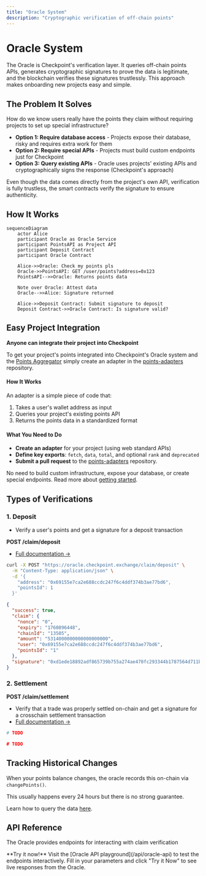 ```yaml
---
title: "Oracle System"
description: "Cryptographic verification of off-chain points"
---
```


# Oracle System

The Oracle is Checkpoint's verification layer. It queries off-chain points APIs, generates
cryptographic signatures to prove the data is legitimate, and the blockchain verifies these
signatures trustlessly. This approach makes onboarding new projects easy and simple.

## The Problem It Solves

How do we know users really have the points they claim without requiring projects to set up special
infrastructure?

- **Option 1: Require database access** - Projects expose their database, risky and requires extra
  work for them
- **Option 2: Require special APIs** - Projects must build custom endpoints just for Checkpoint
- **Option 3: Query existing APIs** - Oracle uses projects' existing APIs and cryptographically
  signs the response (Checkpoint's approach)

Even though the data comes directly from the project's own API, verification is fully trustless, the
smart contracts verify the signature to ensure authenticity.

## How It Works

```mermaid
sequenceDiagram
    actor Alice
    participant Oracle as Oracle Service
    participant PointsAPI as Project API
    participant Deposit Contract
    participant Oracle Contract

    Alice->>Oracle: Check my points pls
    Oracle->>PointsAPI: GET /user/points?address=0x123
    PointsAPI-->>Oracle: Returns points data

    Note over Oracle: Attest data
    Oracle-->>Alice: Signature returned

    Alice->>Deposit Contract: Submit signature to deposit
    Deposit Contract->>Oracle Contract: Is signature valid?
```

## Easy Project Integration

**Anyone can integrate their project into Checkpoint**

To get your project's points integrated into Checkpoint's Oracle system and the
[Points Aggregator](https://points.0xportal.io/) simply create an adapter in the
[points-adapters](https://github.com/0xPortalLabs/points-adapters) repository.

#### How It Works

An adapter is a simple piece of code that:

1. Takes a user's wallet address as input
2. Queries your project's existing points API
3. Returns the points data in a standardized format

#### What You Need to Do

- **Create an adapter** for your project (using web standard APIs)
- **Define key exports**: `fetch`, `data`, `total`, and optional `rank` and `deprecated`
- **Submit a pull request** to the
  [points-adapters](https://github.com/0xPortalLabs/points-adapters) repository.

No need to build custom infrastructure, expose your database, or create special endpoints. Read more
about
[getting started](https://github.com/0xPortalLabs/points-adapters?tab=readme-ov-file#getting-started).

## Types of Verifications

### 1. Deposit

- Verify a user's points and get a signature for a deposit transaction

**POST /claim/deposit**

- [Full documentation →](/api-reference/claims/get-deposit-claim)

```bash Example Request
curl -X POST "https://oracle.checkpoint.exchange/claim/deposit" \
  -H "Content-Type: application/json" \
  -d '{
    "address": "0x69155e7ca2e688ccdc247f6c4ddf374b3ae77bd6",
    "pointsId": 1
  }'
```

```json Example Response
{
  "success": true,
  "claim": {
    "nonce": "0",
    "expiry": "1760896448",
    "chainId": "13505",
    "amount": "5314000000000000000000",
    "user": "0x69155e7ca2e688ccdc247f6c4ddf374b3ae77bd6",
    "pointsId": "1"
  },
  "signature": "0xd1ede18892adf865739b755a274ae470fc293344b1787564d711b541ca53db827b3cfec75afd1c2b70d1ca3b08ffa5d159bc9df3a4359df84ae99dd8deb2c4ca1b"
}
```

### 2. Settlement

**POST /claim/settlement**

- Verify that a trade was properly settled on-chain and get a signature for a crosschain settlement
  transaction
- [Full documentation →](/api-reference/claims/get-settlement-claim)

```bash Example Request
# TODO
```

```json Example Response
# TODO
```

## Tracking Historical Changes

When your points balance changes, the oracle records this on-chain via `changePoints()`.

<Info> This usually happens every 24 hours but there is no strong guarantee. </Info>

Learn how to query the data
[here](/architecture/points-tokenization#1-soulbound-nft-chxxx-r-tokens).

## API Reference

The Oracle provides endpoints for interacting with claim verification

<Note>
  **Try it now!** Visit the [Oracle API playground](/api/oracle-api) to test the endpoints
  interactively. Fill in your parameters and click "Try it Now" to see live responses from the
  Oracle.
</Note>
